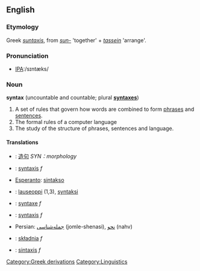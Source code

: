 ==English==

===Etymology===
Greek ''[[suntaxis]]'', from ''[[sun-]]'' 'together' + ''[[tassein]]'' 'arrange'.

===Pronunciation===
*[[w:International Phonetic Alphabet|IPA]]:/sɪntæks/

===Noun===
{{wikipedia}}
'''syntax''' (uncountable and countable; plural '''[[syntaxes]]''')

# A set of rules that govern how words are combined to form [[phrase]]s and [[sentence]]s.
# The formal rules of a computer language
# The study of the structure of phrases, sentences and language.

==== Translations ====
*{{cn}}: [[造句]] ''SYN：morphology''
*{{nl}}: [[syntaxis]] ''f''
*[[Esperanto]]: [[sintakso]]
*{{fi}}: [[lauseoppi]] (1,3), [[syntaksi]]
*{{fr}}: [[syntaxe]] ''f''
*{{la}}: [[syntaxis]] ''f''
*Persian: [[جمله‌شناسی]] (jomle-shenasi), [[نحو]] (nahv)
*{{pl}}: [[składnia]] ''f''
*{{es}}: [[sintaxis]] ''f''

[[Category:Greek derivations]]
[[Category:Linguistics]]